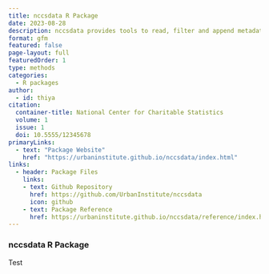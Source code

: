 ---
title: nccsdata R Package
date: 2023-08-28
description: nccsdata provides tools to read, filter and append metadata to publicly available NCCS Core and BMF data sets.
format: gfm
featured: false
page-layout: full
featuredOrder: 1
type: methods
categories:
  - R packages
author:
  - id: thiya
citation: 
  container-title: National Center for Charitable Statistics
  volume: 1
  issue: 1
  doi: 10.5555/12345678
primaryLinks:
  - text: "Package Website"
    href: "https://urbaninstitute.github.io/nccsdata/index.html"
links:
  - header: Package Files
    links:
    - text: Github Repository
      href: https://github.com/UrbanInstitute/nccsdata
      icon: github
    - text: Package Reference
      href: https://urbaninstitute.github.io/nccsdata/reference/index.html
---

### nccsdata R Package

Test